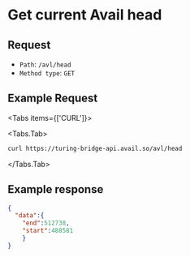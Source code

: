 

# Get current Avail head

## Request

- `Path`: `/avl/head`
- `Method type`: `GET`

## Example Request

<Tabs items={['CURL']}>

<Tabs.Tab>
    
```bash filename="CURL"
curl https://turing-bridge-api.avail.so/avl/head
```

</Tabs.Tab>
</Tabs>

## Example response

```json showLineNumbers filename="Example JSON response"
{
  "data":{
    "end":512738,
    "start":488581
    }
}
```